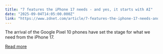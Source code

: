 ```yaml
---
title: "7 features the iPhone 17 needs - and yes, it starts with AI"
date: "2025-09-04T14:05:00.000Z"
link: "https://www.zdnet.com/article/7-features-the-iphone-17-needs-and-yes-it-starts-with-ai/"
---
```


The arrival of the Google Pixel 10 phones have set the stage for what we need from the iPhone 17.

[Read more](https://www.zdnet.com/article/7-features-the-iphone-17-needs-and-yes-it-starts-with-ai/)
